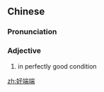 ==Chinese==
{{zh-forms}}

===Pronunciation===
{{zh-pron
|m=hǎoduānduān
|c=hou2 dyun1 dyun1; perfectly all right
|cat=a
}}

===Adjective===
{{zh-adj}}

# in perfectly good condition

[[zh:好端端]]